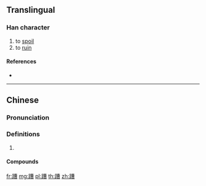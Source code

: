 {{character info/new}}
{{also|糟}}
==Translingual==

===Han character===
{{Han char|rn=157|rad=足|as=11|sn=18|four=64166|canj=RMTWA}}

# to [[spoil]]
# to [[ruin]]

====References====
* {{Han ref|kx=1232.441|dkj=37841|hdz=63733.040|uh=8E67|ud=36455|bh=F0FE|bd=61694}}

----

==Chinese==
{{zh-forms}}

===Pronunciation===
{{zh-pron
|m=zāo
|c=zou1
|cat=
}}

===Definitions===
{{zh-hanzi}}

# {{rfdef|zh}}

====Compounds====
{{zh-der|白蹧蹋|蹧蹋|蹧踐}}

[[fr:蹧]]
[[mg:蹧]]
[[pl:蹧]]
[[th:蹧]]
[[zh:蹧]]